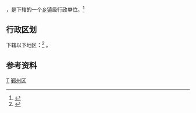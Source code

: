 {{中国乡级行政区|33/02/12/102/000}}
'''{{PRC admin/data/{{PRC admin/fillcode|33/02/12/102/000}}|PRC admin/name}}'''，是{{PRC admin/fullname|{{PRC admin/parent|33/02/12/102/000}}}}下辖的一个[[乡镇|乡镇]]级行政单位。<ref>{{PRC admin/ref sgc|{{PRC admin/parent|{{{1|}}}}}}}</ref>

== 行政区划 ==
{{PRC admin/data/{{PRC admin/fillcode|33/02/12/102/000}}|PRC admin/name}}下辖以下地区：<ref>{{PRC admin/ref sgc|{{{1|}}}}}</ref>
{{PRC admin/children|33/02/12/102/000}}。

== 参考资料 ==
{{reflist}}

{{鄞州区行政区划}}
[[Category:鄞州区行政区划|T]]
[[Category:宁波市乡镇|鄞州区]]